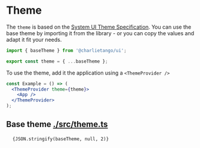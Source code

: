 
<Meta title="Docs/Theme" />

# Theme

The `theme` is based on the
[System UI Theme Specification](https://styled-system.com/theme-specification). You can use the base
theme by importing it from the library - or you can copy the values and adapt it fit your needs.

```typescript
import { baseTheme } from '@charlietango/ui';

export const theme = { ...baseTheme };
```

To use the theme, add it the application using a `<ThemeProvider />`

```jsx
const Example = () => (
  <ThemeProvider theme={theme}>
    <App />
  </ThemeProvider>
);
```

## Base theme [./src/theme.ts](https://github.com/charlie-tango/ui/blob/master/src/theme.ts)

<pre>
  <code>{JSON.stringify(baseTheme, null, 2)}</code>
</pre>
